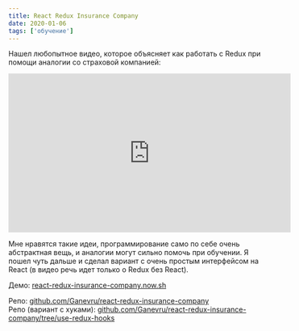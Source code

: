 ```yaml
---
title: React Redux Insurance Company
date: 2020-01-06
tags: ['обучение']
---
```


Нашел любопытное видео, которое объясняет как работать c Redux при помощи аналогии со страховой компанией:

<iframe width="560" height="315" src="https://www.youtube.com/embed/3sjMRS1gJys" frameborder="0" allow="accelerometer; autoplay; encrypted-media; gyroscope; picture-in-picture" allowfullscreen></iframe>

Мне нравятся такие идеи, программирование само по себе очень абстрактная вещь, и аналогии могут сильно помочь при обучении. Я пошел чуть дальше и сделал вариант с очень простым интерфейсом на React (в видео речь идет только о Redux без React).

Демо: [react-redux-insurance-company.now.sh](https://react-redux-insurance-company.now.sh)

Репо: [github.com/Ganevru/react-redux-insurance-company](https://github.com/Ganevru/react-redux-insurance-company)  
Репо (вариант с хуками): [github.com/Ganevru/react-redux-insurance-company/tree/use-redux-hooks](https://github.com/Ganevru/react-redux-insurance-company/tree/use-redux-hooks)
